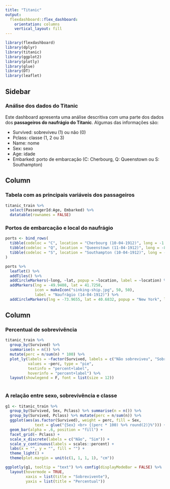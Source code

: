 ```yaml
---
title: "Titanic"
output: 
  flexdashboard::flex_dashboard:
    orientation: columns
    vertical_layout: fill
---
```


```r
library(flexdashboard)
library(dplyr)
library(titanic)
library(ggplot2)
library(plotly)
library(glue)
library(DT)
library(leaflet)
```

Sidebar {.sidebar}
-----------------------------------------------------------------------

<h3>Análise dos dados do Titanic</h3>

<p align="justify">
Este dashboard apresenta uma análise descritiva com uma parte dos dados dos **passageiros do naufrágio do Titanic**. Algumas das informações são: 

- Survived: sobreviveu (1) ou não (0)
- Pclass: classe (1, 2 ou 3)
- Name: nome
- Sex: sexo
- Age: idade
- Embarked: porto de embarcação (C: Cherbourg, Q: Queenstown ou S: Southampton)
</p>

Column {data-width=500}
-----------------------------------------------------------------------

### Tabela com as principais variáveis dos passageiros

```r

titanic_train %>% 
  select(PassengerId:Age, Embarked) %>% 
  datatable(rownames = FALSE)

```

### Portos de embarcação e local do naufrágio

```r

ports <- bind_rows(
  tibble(codeloc = "C", location = "Cherbourg (10-04-1912)", long = -1.6109, lat = 49.6445),
  tibble(codeloc = "Q", location = "Queenstown (11-04-1912)", long = -8.3211, lat = 51.8535),
  tibble(codeloc = "S", location = "Southampton (10-04-1912)", long = -1.4191, lat = 50.7894)
)

ports %>% 
  leaflet() %>% 
  addTiles() %>%
  addCircleMarkers(~long, ~lat, popup = ~location, label = ~location) %>% 
  addMarkers(lng = -49.9408, lat = 41.7258, 
             icon = makeIcon("sinking-ship.jpg", 50, 50),
             label = "Naufrágio (14-04-1912)") %>% 
  addCircleMarkers(lng = -73.9655, lat = 40.6832, popup = "New York", label = "New York", color = "green")

```


Column {data-width=500}
-----------------------------------------------------------------------

### Percentual de sobrevivência

```r

titanic_train %>% 
  group_by(Survived) %>% 
  summarise(n = n()) %>% 
  mutate(perc = n/sum(n) * 100) %>% 
  plot_ly(labels = ~factor(Survived, labels = c("Não sobreviveu", "Sobreviveu")), 
          values = ~perc, type = "pie",
          textinfo = "percent+label",
          hoverinfo = "percent+label") %>%
  layout(showlegend = F, font = list(size = 12))
  
```

### A relação entre sexo, sobrevivência e classe

```r

g1 <- titanic_train %>% 
  group_by(Survived, Sex, Pclass) %>% summarise(n = n()) %>% 
  group_by(Survived, Pclass) %>% mutate(perc = n/sum(n)) %>%
  ggplot(aes(as.factor(Survived), weight = perc, fill = Sex, 
             text = glue("{Sex} <br> {(perc * 100) %>% round(2)}%"))) + 
  geom_bar(alpha = .6, position = "fill") +
  facet_grid(~ Pclass) +
  scale_x_discrete(labels = c("Não", "Sim")) +
  scale_y_continuous(labels = scales::percent) +
  labs(x = "", y = "", fill = "") + 
  theme_light() +
  theme(plot.margin = unit(c(1, 1, 1, 1), "cm"))

ggplotly(g1, tooltip = "text") %>% config(displayModeBar = FALSE) %>% 
  layout(hovermode = TRUE, 
         xaxis = list(title = "Sobrevivente"), 
         yaxis = list(title = "Percentual"))

```

